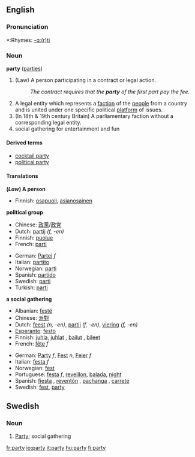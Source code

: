 ==English==

{{rank|spirit|sometimes|account|453|party|sight|electronic|sea}}

===Pronunciation===
*:Rhymes: [[Rhymes:English:-ɑː(r)ti|-ɑː(r)ti]]

===Noun===
'''party''' ([[parties]])

# (Law) A person participating in a contract or legal action.
#:''The contract requires that the '''party''' of the first part pay the fee.''
# A legal entity which represents a [[faction]] of the [[people]] from a country and is united under one specific political [[platform]] of issues.
# (In 18th & 19th century Britain) A parliamentary faction without a corresponding legal entity.
# social gathering for entertainment and fun

====Derived terms====
*[[cocktail party]]
*[[political party]]

====Translations====
'''(''Law'') A person'''
{{top}}
*Finnish: [[osapuoli]], [[asianosainen]]
{{mid}}
{{bottom}}

'''political group'''
{{top}}
*Chinese: [[政黨]]/[[政党]]
*Dutch: [[partij]] ''(f, -en)''
*Finnish: [[puolue]]
*French: [[parti]] {{n}}
{{mid}}
*German: [[Partei]] ''f''
*Italian: [[partito]] {{n}}
*Norwegian: [[parti]] {{n}}
*Spanish: [[partido]] {{m}}
*Swedish: [[parti]] {{n}}
*Turkish: [[parti]]
{{bottom}}

<!--Uncomment when adding first translation
'''a parliamentary faction'''
{{top}}
{{mid}}
{{bottom}}
-->

'''a social gathering'''
{{top}}
*Albanian: [[festë]]
*Chinese: [[派對]]
*Dutch: [[feest]] ''(n, -en)'', [[partij]] ''(f, -en)'', [[viering]] ''(f, -en)''
*[[Esperanto]]: [[festo]]
*Finnish: [[juhla]], [[juhlat]] {{p}}, [[bailut]] {{p}}, [[bileet]] {{p}}
*French: [[fête]] ''f''
{{mid}}
*German: [[Party]] ''f'', [[Fest]] ''n'', [[Feier]] ''f''
*Italian: [[festa]] ''f''
*Norwegian: [[fest]] {{m}}
*Portuguese: [[festa]] ''f'', [[reveillon]], [[balada]], [[night]]
*Spanish: [[fiesta]] {{f}}, [[reventón]] {{m}}, [[pachanga]] {{f}}, [[carrete]] {{m}}
*Swedish: [[fest]], [[party#Swedish|party]] {{n}}
{{bottom}}

==Swedish==
===Noun===
{{sv-noun-reg-n}}

#[[#English|Party]]; social gathering

[[fr:party]]
[[io:party]]
[[it:party]]
[[hu:party]]
[[fi:party]]